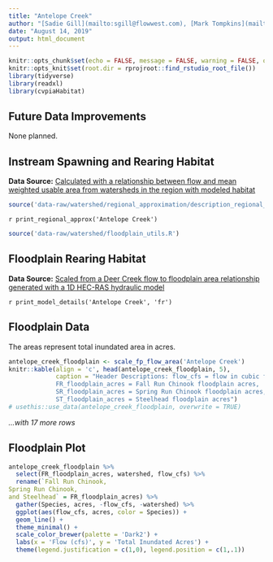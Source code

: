 ```yaml
---
title: "Antelope Creek"
author: "[Sadie Gill](mailto:sgill@flowwest.com), [Mark Tompkins](mailto:mtompkins@flowwest.com), [Erin Cain](mailto:ecain@flowwest.com)"
date: "August 14, 2019"
output: html_document
---
```

```r
knitr::opts_chunk$set(echo = FALSE, message = FALSE, warning = FALSE, out.width = '100%')
knitr::opts_knit$set(root.dir = rprojroot::find_rstudio_root_file())
library(tidyverse)
library(readxl)
library(cvpiaHabitat)
```

## Future Data Improvements
None planned.  

## Instream Spawning and Rearing Habitat
**Data Source:** [Calculated with a relationship between flow and mean weighted usable area from watersheds in the region with modeled habitat](http://cvpia-habitat-docs-markdown.s3-website-us-west-2.amazonaws.com/watershed/Regional_Approximation.html){target="_blank"}
```r
source('data-raw/watershed/regional_approximation/description_regional_approx.R')
```

`r print_regional_approx('Antelope Creek')`

```r
source('data-raw/watershed/floodplain_utils.R')
```

## Floodplain Rearing Habitat 
**Data Source:** [Scaled from a Deer Creek flow to floodplain area relationship generated with a 1D HEC-RAS hydraulic model](https://s3-us-west-2.amazonaws.com/cvpiahabitat-r-package/cvpia-sit-model-inputs/DRAFT+Deer+Creek+Hydraulic+Models+Tech+Memo+6-08-07.pdf){target="_blank"}

`r print_model_details('Antelope Creek', 'fr')`

## Floodplain Data
The areas represent total inundated area in acres.   
```r
antelope_creek_floodplain <- scale_fp_flow_area('Antelope Creek')
knitr::kable(align = 'c', head(antelope_creek_floodplain, 5), 
             caption = "Header Descriptions: flow_cfs = flow in cubic feet per second,
             FR_floodplain_acres = Fall Run Chinook floodplain acres, 
             SR_floodplain_acres = Spring Run Chinook floodplain acres, 
             ST_floodplain_acres = Steelhead floodplain acres")
# usethis::use_data(antelope_creek_floodplain, overwrite = TRUE)
```

*...with 17 more rows*

## Floodplain Plot
```r
antelope_creek_floodplain %>% 
  select(FR_floodplain_acres, watershed, flow_cfs) %>%
  rename(`Fall Run Chinook, 
Spring Run Chinook,
and Steelhead` = FR_floodplain_acres) %>% 
  gather(Species, acres, -flow_cfs, -watershed) %>% 
  ggplot(aes(flow_cfs, acres, color = Species)) +
  geom_line() +
  theme_minimal() +
  scale_color_brewer(palette = 'Dark2') +
  labs(x = 'Flow (cfs)', y = 'Total Inundated Acres') +
  theme(legend.justification = c(1,0), legend.position = c(1,.1))
```
